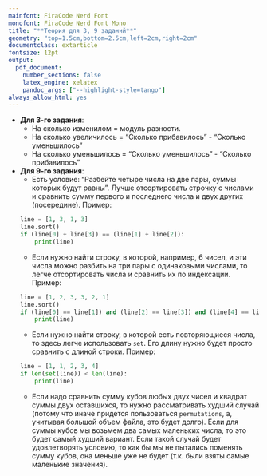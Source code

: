 ```yaml
---
mainfont: FiraCode Nerd Font
monofont: FiraCode Nerd Font Mono
title: "**Теория для 3, 9 заданий**"
geometry: "top=1.5cm,bottom=2.5cm,left=2cm,right=2cm"
documentclass: extarticle
fontsize: 12pt
output:
  pdf_document:
    number_sections: false
    latex_engine: xelatex
    pandoc_args: ["--highlight-style=tango"]
always_allow_html: yes
---
```


- **Для 3-го задания**:
    - На сколько изменилом = модуль разности.
    - На сколько увеличилось = "Сколько прибавилось" - "Сколько уменьшилось"
    - На сколько уменьшилось = "Сколько уменьшилось" - "Сколько прибавилось"

- **Для 9-го задания**:
    - Есть условие: "Разбейте четыре числа на две пары, суммы которых будут равны". Лучше отсортировать строчку с числами и сравнить сумму первого и последнего числа и двух других (посередине). Пример:
    ```python
    line = [1, 3, 1, 3]
    line.sort()
    if (line[0] + line[3]) == (line[1] + line[2]):
        print(line)
    ```
    - Если нужно найти строку, в которой, например, 6 чисел, и эти числа можно разбить на три пары с одинаковыми числами, то легче отсортировать числа и сравнить их по индексации. Пример:
    ```python
    line = [1, 2, 3, 3, 2, 1]
    line.sort()
    if (line[0] == line[1]) and (line[2] == line[3]) and (line[4] == line[5]):
        print(line)
    ```
    - Если нужно найти строку, в которой есть повторяющиеся числа, то здесь легче использовать `set`. Его длину нужно будет просто сравнить с длиной строки. Пример:
    ```python
    line = [1, 1, 2, 3, 4]
    if len(set(line)) < len(line):
        print(line)
    ```
    - Если надо сравнить сумму кубов любых двух чисел и квадрат суммы двух оставшихся, то нужно рассматривать худший случай (потому что иначе придется пользоваться `permutations`, а, учитывая большой объем файла, это будет долго). Если для суммы кубов мы возьмем два самых маленьких числа, то это будет самый худший вариант. Если такой случай будет удовлетворять условию, то как бы мы не пытались поменять сумму кубов, она меньше уже не будет (т.к. были взяты самые маленькие значения).
